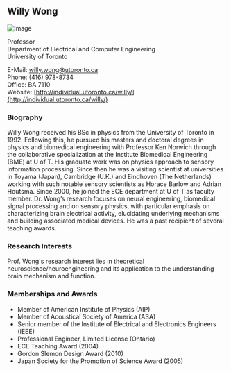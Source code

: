 ## Willy Wong

![image](./images/wong.jpg)

Professor<br/>
Department of Electrical and Computer Engineering<br/>
University of Toronto

E-Mail: [willy.wong@utoronto.ca](mailto:willy.wong@utoronto.ca)<br/>
Phone: (416) 978-8734<br/>
Office: BA 7110<br/>
Website: [http://individual.utoronto.ca/willy/](http://individual.utoronto.ca/willy/)

### Biography

Willy Wong received his BSc in physics from the University of Toronto in 1992. Following this, he pursued his masters and doctoral degrees in physics and biomedical engineering with Professor Ken Norwich through the collaborative specialization at the Institute Biomedical Engineering (BME) at U of T. His graduate work was on physics approach to sensory information processing. Since then he was a visiting scientist at universities in Toyama (Japan), Cambridge (U.K.) and Eindhoven (The Netherlands) working with such notable sensory scientists as Horace Barlow and Adrian Houtsma. Since 2000, he joined the ECE department at U of T as faculty member. Dr. Wong’s research focuses on neural engineering, biomedical signal processing and on sensory physics, with particular emphasis on characterizing brain electrical activity, elucidating underlying mechanisms and building associated medical devices. He was a past recipient of several teaching awards.

### Research Interests

Prof. Wong's research interest lies in theoretical neuroscience/neuroengineering and its application to the understanding brain mechanism and function.

### Memberships and Awards

- Member of American Institute of Physics (AIP)
- Member of Acoustical Society of America (ASA)
- Senior member of the Institute of Electrical and Electronics Engineers (IEEE)
- Professional Engineer, Limited License (Ontario)
- ECE Teaching Award (2004)
- Gordon Slemon Design Award (2010)
- Japan Society for the Promotion of Science Award (2005)
